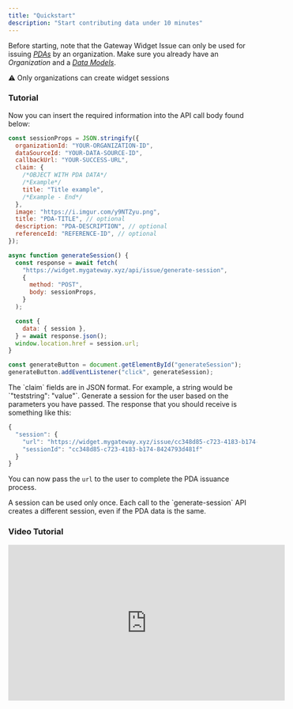 ```yaml
---
title: "Quickstart"
description: "Start contributing data under 10 minutes"
---
```


Before starting, note that the Gateway Widget Issue can only be used for issuing [_PDAs_](/core-concepts/personal-data-assets) by an organization. Make sure you already have an _Organization_ and a [_Data Models_](/core-concepts/data-models).

<Note>⚠️ Only organizations can create widget sessions</Note>

### Tutorial

<Steps>

<Step title="Generate a Session">

Now you can insert the required information into the API call body found below:

```javascript
const sessionProps = JSON.stringify({
  organizationId: "YOUR-ORGANIZATION-ID",
  dataSourceId: "YOUR-DATA-SOURCE-ID",
  callbackUrl: "YOUR-SUCCESS-URL",
  claim: {
    /*OBJECT WITH PDA DATA*/
    /*Example*/
    title: "Title example",
    /*Example - End*/
  },
  image: "https://i.imgur.com/y9NTZyu.png",
  title: "PDA-TITLE", // optional
  description: "PDA-DESCRIPTION", // optional
  referenceId: "REFERENCE-ID", // optional
});

async function generateSession() {
  const response = await fetch(
    "https://widget.mygateway.xyz/api/issue/generate-session",
    {
      method: "POST",
      body: sessionProps,
    }
  );

  const {
    data: { session },
  } = await response.json();
  window.location.href = session.url;
}

const generateButton = document.getElementById("generateSession");
generateButton.addEventListener("click", generateSession);
```

<Tip>
  The `claim` fields are in JSON format. For example, a string would be
  `"teststring": "value"`.
</Tip>

</Step>

<Step title="Call the API">
  Generate a session for the user based on the parameters you have passed.
</Step>

<Step title="Get the link from the response and send to user">
The response that you should receive is something like this:

```javascript
{
  "session": {
    "url": "https://widget.mygateway.xyz/issue/cc348d85-c723-4183-b174-8424793d481f",
    "sessionId": "cc348d85-c723-4183-b174-8424793d481f"
  }
}
```

You can now pass the `url` to the user to complete the PDA issuance process.

</Step>

</Steps>

<Info>
  A session can be used only once. Each call to the `generate-session` API
  creates a different session, even if the PDA data is the same.
</Info>

### Video Tutorial

<iframe
  width="560"
  height="315"
  src="https://www.youtube.com/embed/NP8QyQaK04I?si=givsr7uOMoSoD2Hr"
  title="YouTube video player"
  frameBorder="0"
  allow="accelerometer; autoplay; clipboard-write; encrypted-media; gyroscope; picture-in-picture; web-share"
  allowFullScreen
></iframe>
